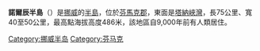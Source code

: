 {{Infobox landform
|name                = Nordkinn Peninsula
|other_name          = {{native name|no|Nordkinnhalvøya|nbsp=no}}<br />{{native name|se|Čorgašnjárga|nbsp=no}}
|photo               = Nordkinnhalvoya-polar-night.jpg
|photo_caption       = 
|map                 = Norway
|map_size            = 
|label               = Nordkinnhalvøya
|label_position      = bottom
|location            = {{NOR}}[[芬馬克郡|芬馬克郡]]
|coordinates         = {{Coord|71|00|58|N|28|01|54|E|type:landmark|display=inline,title}}
|coordinates_ref     = 
|water_bodies        = [[Laksefjorden|Laksefjorden]]，[[塔納峽灣|塔納峽灣]]，[[巴倫支海|巴倫支海]]
|part_of             = 
|area_km2            = 
|area_footnotes      = 
|highest_point       = Storvarden 
|highest_elevation   = {{convert|486|m}}
|highest_coords      = {{coord|70.8554|28.0914|region:NO}}
}}
'''諾爾辰半島'''（{{lang-no|Nordkinnhalvøya}}）是[[挪威|挪威]]的[[半島|半島]]，位於[[芬馬克郡|芬馬克郡]]，東面是[[塔納峽灣|塔納峽灣]]，長75公里、寬40至50公里，最高點海拔高度486米，該地區自9,000年前有人類居住。

{{commonscat}}
{{Norway-geo-stub}}
{{DEFAULTSORT:Nordkinn}}
[[Category:挪威半岛|Category:挪威半岛]]
[[Category:芬马克|Category:芬马克]]